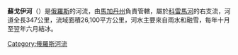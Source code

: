 {{noteTA
|1=zh-cn:科雷马; zh-hk:科雷馬; zh-tw:科力馬; 
}}
'''蘇戈伊河'''（{{lang-ru|Сугой|Sugoy}}）是[[俄羅斯|俄羅斯]]的河流，由[[馬加丹州|馬加丹州]]負責管轄，屬於[[科雷馬河|科雷馬河]]的右支流，河道全長347公里，流域面積26,100平方公里，河水主要來自雨水和融雪，每年十月至翌年六月結冰。

{{Russia-geo-stub}}
[[Category:俄羅斯河流|Category:俄羅斯河流]]